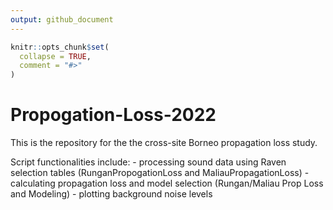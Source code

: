 ```yaml
---
output: github_document
---
```


<!-- README.md is generated from README.Rmd. Please edit that file -->

```r
knitr::opts_chunk$set(
  collapse = TRUE,
  comment = "#>"
)
```

# Propogation-Loss-2022

<!-- badges: start -->
<!-- badges: end -->

This is the repository for the the cross-site Borneo propagation loss study. 

Script functionalities include:
- processing sound data using Raven selection tables (RunganPropogationLoss and MaliauPropagationLoss)
- calculating propagation loss and model selection (Rungan/Maliau Prop Loss and Modeling)
- plotting background noise levels


